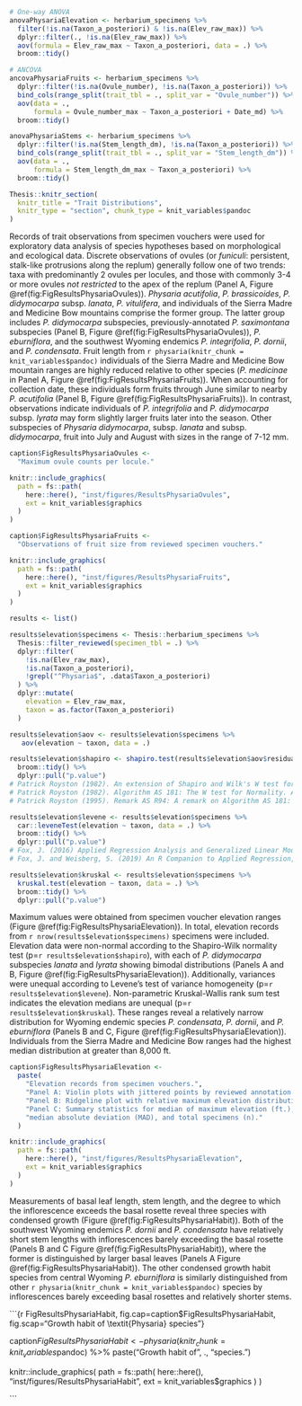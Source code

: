 
```r

# One-way ANOVA
anovaPhysariaElevation <- herbarium_specimens %>%
  filter(!is.na(Taxon_a_posteriori) & !is.na(Elev_raw_max)) %>%
  dplyr::filter(., !is.na(Elev_raw_max)) %>%
  aov(formula = Elev_raw_max ~ Taxon_a_posteriori, data = .) %>%
  broom::tidy()

# ANCOVA
ancovaPhysariaFruits <- herbarium_specimens %>%
  dplyr::filter(!is.na(Ovule_number), !is.na(Taxon_a_posteriori)) %>%
  bind_cols(range_split(trait_tbl = ., split_var = "Ovule_number")) %>%
  aov(data = .,
      formula = Ovule_number_max ~ Taxon_a_posteriori + Date_md) %>%
  broom::tidy()

anovaPhysariaStems <- herbarium_specimens %>%
  dplyr::filter(!is.na(Stem_length_dm), !is.na(Taxon_a_posteriori)) %>%
  bind_cols(range_split(trait_tbl = ., split_var = "Stem_length_dm")) %>%
  aov(data = .,
      formula = Stem_length_dm_max ~ Taxon_a_posteriori) %>%
  broom::tidy()

```

\clearpage

\vspace*{-18pt}

```r

Thesis::knitr_section(
  knitr_title = "Trait Distributions",
  knitr_type = "section", chunk_type = knit_variables$pandoc
)

```

\paragraph{} Records of trait observations from specimen vouchers were used for
exploratory data analysis of species hypotheses based on morphological and
ecological data. Discrete observations of ovules (or *funiculi*: persistent,
stalk-like protrusions along the replum) generally follow one of two trends:
taxa with predominantly 2 ovules per locules, and those with commonly 3-4 or
more ovules *not restricted* to the apex of the replum
(Panel A, Figure \@ref(fig:FigResultsPhysariaOvules)).
*Physaria acutifolia*, *P. brassicoides*, *P. didymocarpa* subsp.
*lanata*, *P. vitulifera*, and individuals of the Sierra Madre and Medicine Bow
mountains comprise the former group. The latter group includes *P. didymocarpa*
subspecies, previously-annotated *P. saximontana* subspecies
(Panel B, Figure \@ref(fig:FigResultsPhysariaOvules)),
*P. eburniflora*, and the southwest Wyoming endemics *P. integrifolia*,
*P. dornii*, and *P. condensata*.
Fruit length from `r physaria(knitr_chunk = knit_variables$pandoc)`
individuals of the Sierra Madre and Medicine Bow mountain ranges are
highly reduced relative to other species
(*P. medicinae* in Panel A, Figure \@ref(fig:FigResultsPhysariaFruits)).
When accounting for collection date, these individuals form fruits through
June similar to nearby *P. acutifolia*
(Panel B, Figure \@ref(fig:FigResultsPhysariaFruits)). In contrast,
observations indicate individuals of *P. integrifolia* and *P. didymocarpa*
subsp. *lyrata* may form slightly larger fruits later into the season.
Other subspecies of *Physaria didymocarpa*, subsp. *lanata* and subsp.
*didymocarpa*, fruit into July and August with sizes in the range of 7-12 mm.

\vspace*{24pt}

```r

caption$FigResultsPhysariaOvules <-
  "Maximum ovule counts per locule."

knitr::include_graphics(
  path = fs::path(
    here::here(), "inst/figures/ResultsPhysariaOvules",
    ext = knit_variables$graphics
  )
)

```

\clearpage
\vfill

```r

caption$FigResultsPhysariaFruits <-
  "Observations of fruit size from reviewed specimen vouchers."

knitr::include_graphics(
  path = fs::path(
    here::here(), "inst/figures/ResultsPhysariaFruits",
    ext = knit_variables$graphics
  )
)

```

\vfill
\clearpage

```r

results <- list()

results$elevation$specimens <- Thesis::herbarium_specimens %>%
  Thesis::filter_reviewed(specimen_tbl = .) %>%
  dplyr::filter(
    !is.na(Elev_raw_max),
    !is.na(Taxon_a_posteriori),
    !grepl("^Physaria$", .data$Taxon_a_posteriori)
  ) %>%
  dplyr::mutate(
    elevation = Elev_raw_max,
    taxon = as.factor(Taxon_a_posteriori)
  )

results$elevation$aov <- results$elevation$specimens %>%
   aov(elevation ~ taxon, data = .)

results$elevation$shapiro <- shapiro.test(results$elevation$aov$residuals) %>%
  broom::tidy() %>%
  dplyr::pull("p.value")
# Patrick Royston (1982). An extension of Shapiro and Wilk's W test for normality to large samples. Applied Statistics, 31, 115–124. doi: 10.2307/2347973.
# Patrick Royston (1982). Algorithm AS 181: The W test for Normality. Applied Statistics, 31, 176–180. doi: 10.2307/2347986.
# Patrick Royston (1995). Remark AS R94: A remark on Algorithm AS 181: The W test for normality. Applied Statistics, 44, 547–551. doi: 10.2307/2986146.

results$elevation$levene <- results$elevation$specimens %>%
  car::leveneTest(elevation ~ taxon, data = .) %>%
  broom::tidy() %>%
  dplyr::pull("p.value")
# Fox, J. (2016) Applied Regression Analysis and Generalized Linear Models, Third Edition. Sage.
# Fox, J. and Weisberg, S. (2019) An R Companion to Applied Regression, Third Edition, Sage.

results$elevation$kruskal <- results$elevation$specimens %>%
  kruskal.test(elevation ~ taxon, data = .) %>%
  broom::tidy() %>%
  dplyr::pull("p.value")

```

\paragraph{} Maximum values were obtained from specimen voucher elevation
ranges (Figure \@ref(fig:FigResultsPhysariaElevation)). In total, elevation
records from `r nrow(results$elevation$specimens)` specimens were included.
Elevation data were non-normal according to the Shapiro-Wilk normality test 
(p=`r results$elevation$shapiro`), with each of *P. didymocarpa* subspecies
*lanata* and *lyrata* showing bimodal distributions
(Panels A and B, Figure \@ref(fig:FigResultsPhysariaElevation)).
Additionally, variances were unequal according to Levene's test of variance
homogeneity (p=`r results$elevation$levene`). Non-parametric Kruskal-Wallis 
rank sum test indicates the elevation medians are unequal
(p=`r results$elevation$kruskal`). These ranges reveal a relatively narrow 
distribution for Wyoming endemic species *P. condensata*, *P. dornii*, and
*P. eburniflora* (Panels B and C, Figure \@ref(fig:FigResultsPhysariaElevation)).
Individuals from the Sierra Madre and Medicine Bow ranges had the highest median
distribution at greater than 8,000 ft.

```r

caption$FigResultsPhysariaElevation <-
  paste(
    "Elevation records from specimen vouchers.",
    "Panel A: Violin plots with jittered points by reviewed annotation.",
    "Panel B: Ridgeline plot with relative maximum elevation distributions.",
    "Panel C: Summary statistics for median of maximum elevation (ft.),",
    "median absolute deviation (MAD), and total specimens (n)."
  )

knitr::include_graphics(
  path = fs::path(
    here::here(), "inst/figures/ResultsPhysariaElevation",
    ext = knit_variables$graphics
  )
)

```

\clearpage

\paragraph{} Measurements of basal leaf length, stem length, and the degree to
which the inflorescence exceeds the basal rosette reveal three species with
condensed growth (Figure \@ref(fig:FigResultsPhysariaHabit)). Both of the
southwest Wyoming endemics *P. dornii* and *P. condensata* have relatively
short stem lengths with inflorescences barely exceeding the basal rosette
(Panels B and C Figure \@ref(fig:FigResultsPhysariaHabit)), where the former
is distinguished by larger basal leaves
(Panels A Figure \@ref(fig:FigResultsPhysariaHabit)). The other condensed growth
habit species from central Wyoming *P. eburniflora* is similarly distinguished
from other `r physaria(knitr_chunk = knit_variables$pandoc)` species by
inflorescences barely exceeding basal rosettes and relatively shorter stems.

\vspace*{24pt}

```{r FigResultsPhysariaHabit, fig.cap=caption$FigResultsPhysariaHabit, fig.scap="Growth habit of \\textit{Physaria} species"}

caption$FigResultsPhysariaHabit <-
  physaria(knitr_chunk = knit_variables$pandoc) %>%
  paste("Growth habit of", ., "species.")

knitr::include_graphics(
  path = fs::path(
    here::here(), "inst/figures/ResultsPhysariaHabit",
    ext = knit_variables$graphics
  )
)

```
